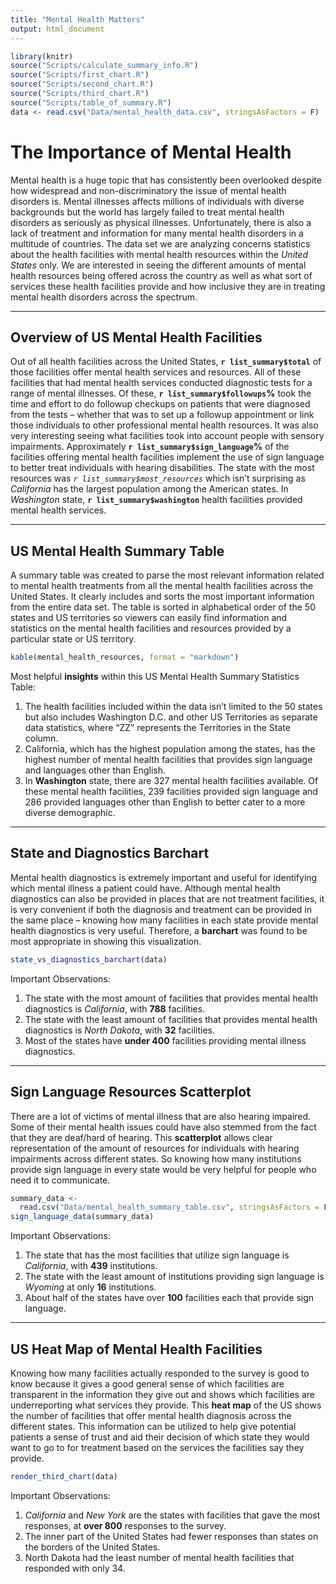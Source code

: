 ```yaml
---
title: "Mental Health Matters"
output: html_document
---
```


```r
library(knitr)
source("Scripts/calculate_summary_info.R")
source("Scripts/first_chart.R")
source("Scripts/second_chart.R")
source("Scripts/third_chart.R")
source("Scripts/table_of_summary.R")
data <- read.csv("Data/mental_health_data.csv", stringsAsFactors = F)
```

# **The Importance of Mental Health**

Mental health is a huge topic that has consistently been overlooked despite how widespread and non-discriminatory the issue of mental health disorders is. Mental illnesses affects millions of individuals with diverse backgrounds but the world has largely failed to treat mental health disorders as seriously as physical illnesses. Unfortunately, there is also a lack of treatment and information for many mental health disorders in a multitude of countries. The data set we are analyzing concerns statistics about the health facilities with mental health resources within the _United States_ only. We are interested in seeing the different amounts of mental health resources being offered across the country as well as what sort of services these health facilities provide and how inclusive they are in treating mental health disorders across the spectrum.

***

## Overview of US Mental Health Facilities

Out of all health facilities across the United States, **`r list_summary$total`** of those facilities offer mental health services and resources. All of these facilities that had mental health services conducted diagnostic tests for a range of mental illnesses. Of these, **`r list_summary$followups`%** took the time and effort to do followup checkups on patients that were diagnosed from the tests -- whether that was to set up a followup appointment or link those individuals to other professional mental health resources. It was also very interesting seeing what facilities took into account people with sensory impairments. Approximately **`r list_summary$sign_language`%** of the facilities offering mental health facilities implement the use of sign language to better treat individuals with hearing disabilities. The state with the most resources was _`r list_summary$most_resources`_ which isn't surprising as _California_ has the largest population among the American states. In _Washington_ state, **`r list_summary$washington`** health facilities provided mental health services.

***

## US Mental Health Summary Table

A summary table was created to parse the most relevant information related to mental health treatments from all the mental health facilities across the United States. It clearly includes and sorts the most important information from the entire data set. The table is sorted in alphabetical order of the 50 states and US territories so viewers can easily find information and statistics on the mental health facilities and resources provided by a particular state or US territory.

``` r
kable(mental_health_resources, format = "markdown")
```

Most helpful **insights** within this US Mental Health Summary Statistics Table:

1. The health facilities included within the data isn't limited to the 50 states but also includes Washington D.C. and other US Territories as separate data statistics, where "ZZ" represents the Territories in the State column.
2. California, which has the highest population among the states, has the highest number of mental health facilities that provides sign language and languages other than English.
3. In **Washington** state, there are 327 mental health facilities available. Of these mental health facilities, 239 facilities provided sign language and 286 provided languages other than English to better cater to a more diverse demographic.

***

## State and Diagnostics **Barchart**

Mental health diagnostics is extremely important and useful for identifying which mental illness a patient could have. Although mental health diagnostics can also be provided in places that are not treatment facilities, it is very convenient if both the diagnosis and treatment can be provided in the same place -- knowing how many facilities in each state provide mental health diagnostics is very useful. Therefore, a **barchart** was found to be most appropriate in showing this visualization. 

```r
state_vs_diagnostics_barchart(data)
```

Important Observations:

1. The state with the most amount of facilities that provides mental health diagnostics is _California_, with **788** facilities.
2. The state with the least amount of facilities that provides mental health diagnostics is _North Dakota_, with **32** facilities.
3. Most of the states have **under 400** facilities providing mental illness diagnostics.

***

## Sign Language Resources **Scatterplot**

There are a lot of victims of mental illness that are also hearing impaired. Some of their mental health issues could have also stemmed from the fact that they are deaf/hard of hearing. This **scatterplot** allows clear representation of the amount of resources for individuals with hearing impairments across different states. So knowing how many institutions provide sign language in every state would be very helpful for people who need it to communicate.

```r
summary_data <-
  read.csv("Data/mental_health_summary_table.csv", stringsAsFactors = F)
sign_language_data(summary_data)
```

Important Observations: 

1. The state that has the most facilities that utilize sign language is _California_, with **439** institutions.
2. The state with the least amount of institutions providing sign language is _Wyoming_ at only **16** institutions.
3. About half of the states have over **100** facilities each that provide sign language.

***

## US **Heat Map** of Mental Health Facilities

Knowing how many facilities actually responded to the survey is good to know because it gives a good general sense of which facilities are transparent in the information they give out and shows which facilities are underreporting what services they provide. This **heat map** of the US shows the number of facilities that offer mental health diagnosis across the different states. This information can be utilized to help give potential patients a sense of trust and aid their decision of which state they would want to go to for treatment based on the services the facilities say they provide.

```r
render_third_chart(data)
```

Important Observations:

1. _California_ and _New York_ are the states with facilities that gave the most responses, at **over 800** responses to the survey.
2. The inner part of the United States had fewer responses than states on the borders of the United States.
3. North Dakota had the least number of mental health facilities that responded with only 34.